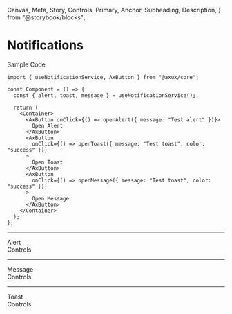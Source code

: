   Canvas,
  Meta,
  Story,
  Controls,
  Primary,
  Anchor,
  Subheading,
  Description,
} from "@storybook/blocks";

<Meta title="@core/Notifications" />

# Notifications

<Anchor storyId="sample">
  <Subheading>Sample Code</Subheading>
</Anchor>

```tsx
import { useNotificationService, AxButton } from "@axux/core";

const Component = () => {
  const { alert, toast, message } = useNotificationService();

  return (
    <Container>
      <AxButton onClick={() => openAlert({ message: "Test alert" })}>
        Open Alert
      </AxButton>
      <AxButton
        onClick={() => openToast({ message: "Test toast", color: "success" })}
      >
        Open Toast
      </AxButton>
      <AxButton
        onClick={() => openMessage({ message: "Test toast", color: "success" })}
      >
        Open Message
      </AxButton>
    </Container>
  );
};
```

---

<Anchor storyId="alert">
  <Subheading>Alert</Subheading>
</Anchor>
<Canvas of={AlertStories.Alert} />
<AxCollapsable>
  <div>Controls</div>
  <Controls of={AlertStories.Alert} />
</AxCollapsable>

---

<Anchor storyId="message">
  <Subheading>Message</Subheading>
</Anchor>
<Canvas of={MessageStories.Message} />
<AxCollapsable>
  <div>Controls</div>
  <Controls of={MessageStories.Message} />
</AxCollapsable>

---

<Anchor storyId="toast">
  <Subheading>Toast</Subheading>
</Anchor>
<Canvas of={ToastStories.Toast} />
<AxCollapsable>
  <div>Controls</div>
  <Controls of={ToastStories.Toast} />
</AxCollapsable>
